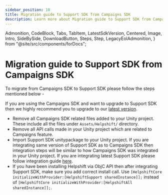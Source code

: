 ```yaml
---
sidebar_position: 10
title: Migration guide to Support SDK from Campaigns SDK
description: Learn more about Migration guide to Support SDK from Campaigns SDK
---
```


  Admonition,
  CodeBlock,
  Tabs,
  TabItem,
  LatestSdkVersion,
  Centered,
  Image,
  Intro,
  SideBySide,
  DownloadButton,
  Steps,
  Step,
  LegacyEolAdmonition,
} from "@site/src/components/forDocs";

<LegacyEolAdmonition />

# Migration guide to Support SDK from Campaigns SDK

To migrate from Campaigns SDK to Support SDK please follow the steps mentioned below -

<Admonition type="info" title="Note">

If you are using the Campaigns SDK and want to upgrade to Support SDK then we highly recommend you to upgrade to our [latest version](https://developers.helpshift.com/unity/getting-started-ios/).

</Admonition>

- Remove all Campaigns SDK related files added to your Unity project. These include all the files under `Assets/Helpshift/` directory.
- Remove all API calls made in your Unity project which are related to Campaigns feature.
- Import Support SDK unitypackage to your Unity project. If you are integrating same version of Support SDK as to Campaigns SDK then integration steps will be similar to how Campaigns SDK was integrated in your Unity project. If you are integrating latest Support SDK please follow integration guide [here](https://developers.helpshift.com/unity/getting-started-ios/).
- If you have been installing Helpshift via ObjC API then after integrating Support SDK, make sure you add correct install call. Use `[HelpshiftCore initializeWithProvider:[HelpshiftSupport sharedInstance]];` instead of `[HelpshiftCore initializeWithProvider:[HelpshiftAll sharedInstance]];`.

